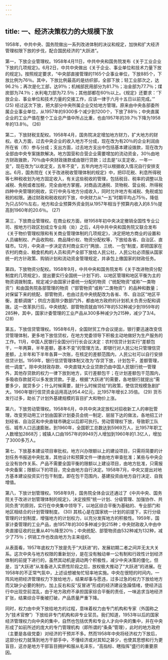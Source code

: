 ```yaml
---
---
---
```

title: 一、经济决策权力的大规模下放
---




1958年，中共中央、国务院做出一系列改进体制的决议和规定，加快和扩大经济管理权限下放的步伐，配合国民经济的“大跃进”。

第一，下放企业管理权。1958年4月11日，中共中央和国务院发布《关于工业企业下放的几项规定》。6月2日，中共中央做出《关于企业、事业单位和技术力量下放的规定》。按照规定要求，“中央部直接管理的1165个企事业单位，下放885个，下放比例为76％。其中，下放比例最高的是纺织部，全部下放；轻工业部次之，达96.2％；再次是化工部，达91％；机械部民用部分为81.7％；冶金部为77.7％；煤炭部为74.1％；水利电力部为72.5％；其他部都在60％以上。《规定》还要求：‘下放企业、事业单位和技术力量的交接工作，应该一律于六月十五日以前完成。’” (25) 经过这次下放，把大部分中央所属企业交给地方管理。原来由中央各部委所属企业事业单位，从1957年的9300多个减少到1200个，下放了88％；中央直属企业的工业产值在整个工业总产值中所占比重，也由1957年的39.7％下降为1958年的13.8％。 (26)

第二，下放财税支配权。1958年4月，国务院决定增加地方财力，扩大地方的财权。收入方面，过去中央企业的收入地方不分成，现在改为有20％的企业利润由所在省（市）参与分成；支出方面，过去地方支出中包括基本建设拨款，现在改为全部由中央专案拨款解决。地方国营和合营企业需要增加的流动资金，30％由地方财政拨款，70％由中央财政拨款或由银行贷款；过去是“以支定收，一年一变”，现在改为“以收定支，五年不变”，五年内地方可以根据收入情况自行安排支出。6月，国务院在《关于改进税收管理体制的规定》中，把印花税、利息所得税等七种税收划为地方固定收入，有关这些税收的管理，包括税目、税率的调整以及减税、免税或者加税，完全由地方掌握。对商品流通税、货物税、营业税、所得税四种中央管理的税收，实行中央与地方分成收入，同时允许地方有减税、免税或加税的权限。通过财政和税收权的下放，中央财力从“一五”时期平均占75％，降低为只占50％左右，地方和企业预算外资金则从1957年相当于预算内收入的8.5％提高到1960年的20.6％。 (27)

第三，下放商业管理权。在商业权方面，继1958年初中央决定撤销全国性专业公司、按地方行政区划成立专业局（处）之后，4月中共中央和国务院又联合发布《关于物价管理权限和有关商业管理体制的几项规定》，决定把地方商业的设置和人员编制权、产品收购权、商品降价权、物资分配权等，下放给各省、自治区、直辖市。12月，中央进一步决定农村商业实行“两放、三统、一包”制度，即把国家在农村的商业、粮食机构的人员和资产全部下放给人民公社，人民公社必须服从国家统一的方针政策、购销计划和流动资金管理规定，并承包上缴国家的财政任务。

第四，下放物资分配权。1958年9月，中共中央和国务院发布《关于改进物资分配制度的几项规定》，提出要实行全国统一计划下的、以地区管理和地区平衡为主的物资调拨制度。规定减少由国家计委统一分配的物资（“统配物资”或称“一类物资”）和由国务院各部管理的物资（“部管物资”或称“二类物资”）的品种和数量；对保留下来的统配、部管物资，也由过去中央统配改为各省、市、自治区“地区平衡，差额调拨”；供应方面除少数部门外，都由地方政府的计划机关负责分配和调拨。这一改革执行后，中央统配、部管物资就由1957年的532种减少到1959年的285种，其中，国家计委管理的工业产品从300多种减少为215种，减少了3/4。 (28)

第五，下放信贷管理权。1958年6月，全国财贸工作会议提出，银行要迅速改变信贷管理体制，更多地下放信贷权，在地方党委领导下积极主动地做好为生产服务的工作。11月，中国人民银行全国分行行长会议决定：农村信贷计划实行“差额包干，一年两算，半年差额，基本不变”的管理方法，即银行对人民公社只管理信贷差额，上半年和下半年各算一次账，在核定的差额范围内，人民公社可以自行安排信贷计划。1959年，银行信贷管理体制又改为“存贷下放，计划包干，差额管理，统一调度”。除中央财政存款、中央直辖大企业贷款仍由中国人民银行统一管理外，其他存贷款的权力一律下放到地方，实行差额包干；在计划差额包干范围内，多吸收存款就可以多发放贷款。于是，根据“大跃进”的需要，各地银行就提出“需要多少，就贷多少；什么时候需要，就什么时候贷给”的政策，使信贷规模急剧扩大。1960年银行信贷资金运用高达954.4亿元，比1957年增长2.35倍。 (29) 货币发行过多，助长了计划外基建规模的盲目扩大和物价上涨。

第六，下放劳动管理权。1958年6月，中共中央决定放松对招收新工人的审批管理，改变劳动用工计划由国家计划委员会统一制定、层层下达的做法，各地招工计划经省、自治区和中央直辖市确定以后即可执行。劳动管理权下放，导致职工队伍、城市人口迅速膨胀。到1960年，全国职工总数达到5969万人，比1957年职工人数增加2868万；城镇人口由1957年的9949万人增加到1960年的1.3亿人，增加了3000多万人。

第七，下放基本建设项目审批权。地方兴办限额以上的建设项目，只需将简要的计划任务书报送中央批准，其他设计和预算文件一律由地方审查批准；某些与中央企业没有协作关系、产品不需要全国平衡的限额以上建设项目，由地方批准，只需报中央备案；限额以下的项目，完全由地方自行决定。1958年7月，中央又提出对地方基本建设投资实行包干制度。即在包干范围内，基建投资由地方自行决定、自我增值。

第八，下放计划管理权。1958年9月，国务院全体会议还通过了《中共中央、国务院关于改进计划管理体制的规定》，决定按照“统一计划、分级管理、加强协作、共同负责”的原则，实行在中央集中领导下，以地区综合平衡为基础的、专业部门和地区相结合的计划管理制度。 (30) 其核心是在国家统一计划的前提下，实行分级管理的计划制度，增强地方的计划权力，以充分发挥地方的积极性。1959年，国家计委管理的工业产品，由1957年的300多种减少到215种；中央财政收入中由中央直接征收的比重从40％降至20％；中央统配、部管物资由532种减为132种，减少了75％；供销工作也改由地方为主来组织。

从表面看，1957年底权力下放是先于“大跃进”的，发展初期二者之间并无太大关系。这次中央与地方权限的重新划分，是在没有触动单一公有制和行政性计划经济体制的前提下进行的，虽然其动机是调动两个积极性，减少中央决策的僵化，但是，当“大跃进”从准备进入实质性阶段之后，放权极大推动了“大跃进”的进展。在1958年的不正常气氛中，上述设想被匆忙轻率地实施。中央在很短的时间内，一阵风地把经济管理权力下放给地方，结果却事与愿违，过多过急的权力下放给地方而又缺少必要的制约，加上反右和反“反冒进”形成的经济建设急躁情绪，使经济运行中出现空前混乱，由于地方政府不承担国家综合平衡的责任，一味追求当地经济扩张，结果综合平衡被打破，产品质量严重下降。

同时，权力由中央下放给地方的过程，意味着权力由专门机构和专家（外国称之为“技术官僚”）下放给非专门机构和非专业官员。我们知道，1953年以后的国家经济管理权力向中央的集中，自然也包括优秀和专业人才向中央的集中，并在中央形成了如前所述的庞大的专门管理机构（即所谓的“条条”管理），此时的地方政府（主要是各级党委）对经济的干预并不多。然而1958年中央将经济权力下放后，这部分权力就落到地方干部手中，不懂经济或对其知之甚少，也使其思想和行为更盲目，这亦是地方干部盲目拥护和服从毛泽东，“高指标、瞎指挥”盛行的重要原因。